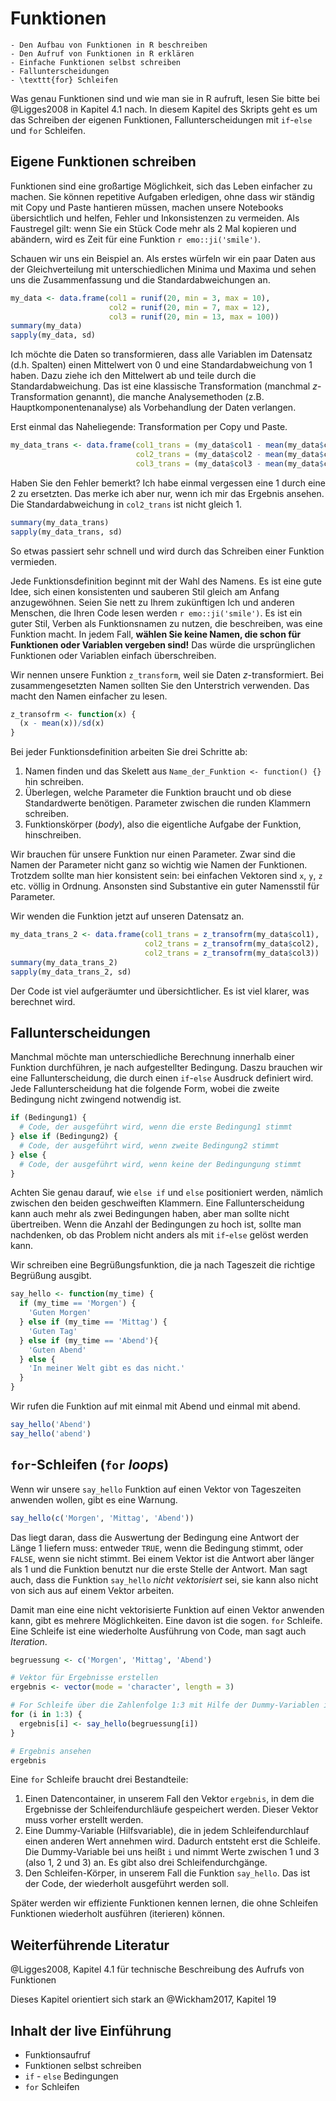 # Funktionen {#funktionen}

```block
- Den Aufbau von Funktionen in R beschreiben
- Den Aufruf von Funktionen in R erklären
- Einfache Funktionen selbst schreiben
- Fallunterscheidungen
- \texttt{for} Schleifen
```

Was genau Funktionen sind und wie man sie in R aufruft, lesen Sie bitte bei @Ligges2008 in Kapitel 4.1 nach. In diesem Kapitel des Skripts geht es um das Schreiben der eigenen Funktionen, Fallunterscheidungen mit `if`-`else` und `for` Schleifen.

## Eigene Funktionen schreiben
Funktionen sind eine großartige Möglichkeit, sich das Leben einfacher zu machen. Sie können repetitive Aufgaben erledigen, ohne dass wir ständig mit Copy und Paste hantieren müssen, machen unsere Notebooks übersichtlich und helfen, Fehler und Inkonsistenzen zu vermeiden. Als Faustregel gilt: wenn Sie ein Stück Code mehr als 2 Mal kopieren und abändern, wird es Zeit für eine Funktion `r emo::ji('smile')`.


Schauen wir uns ein Beispiel an. Als erstes würfeln wir ein paar Daten aus der Gleichverteilung mit unterschiedlichen Minima und Maxima und sehen uns die Zusammenfassung und die Standardabweichungen an.

```r
my_data <- data.frame(col1 = runif(20, min = 3, max = 10),
                      col2 = runif(20, min = 7, max = 12),
                      col3 = runif(20, min = 13, max = 100))
summary(my_data)
sapply(my_data, sd)
```

Ich möchte die Daten so transformieren, dass alle Variablen im Datensatz (d.h. Spalten) einen Mittelwert von 0 und eine Standardabweichung von 1 haben. Dazu ziehe ich den Mittelwert ab und teile durch die Standardabweichung. Das ist eine klassische Transformation (manchmal $z$-Transformation genannt), die manche Analysemethoden (z.B. Hauptkomponentenanalyse) als Vorbehandlung der Daten verlangen.

Erst einmal das Naheliegende: Transformation per Copy und Paste.

```r
my_data_trans <- data.frame(col1_trans = (my_data$col1 - mean(my_data$col1))/sd(my_data$col1),
                            col2_trans = (my_data$col2 - mean(my_data$col2))/sd(my_data$col1),
                            col3_trans = (my_data$col3 - mean(my_data$col3))/sd(my_data$col3))
```

Haben Sie den Fehler bemerkt? Ich habe einmal vergessen eine 1 durch eine 2 zu ersetzten. Das merke ich aber nur, wenn ich mir das Ergebnis ansehen. Die Standardabweichung in `col2_trans` ist nicht gleich 1.

```r
summary(my_data_trans)
sapply(my_data_trans, sd)
```

So etwas passiert sehr schnell und wird durch das Schreiben einer Funktion vermieden. 

Jede Funktionsdefinition beginnt mit der Wahl des Namens. Es ist eine gute Idee, sich einen konsistenten und sauberen Stil gleich am Anfang anzugewöhnen. Seien Sie nett zu Ihrem zukünftigen Ich und anderen Menschen, die Ihren Code lesen werden `r emo::ji('smile')`. Es ist ein guter Stil, Verben als Funktionsnamen zu nutzen, die beschreiben, was eine Funktion macht. In jedem Fall, **wählen Sie keine Namen, die schon für Funktionen oder Variablen vergeben sind!** Das würde die ursprünglichen Funktionen oder Variablen einfach überschreiben.

Wir nennen unsere Funktion `z_transform`, weil sie Daten $z$-transformiert. Bei zusammengesetzten Namen sollten Sie den Unterstrich verwenden. Das macht den Namen einfacher zu lesen.

```r
z_transofrm <- function(x) {
  (x - mean(x))/sd(x)
}
```

Bei jeder Funktionsdefinition arbeiten Sie drei Schritte ab:

1. Namen finden und das Skelett aus `Name_der_Funktion <- function() {}` hin schreiben.
2. Überlegen, welche Parameter die Funktion braucht und ob diese Standardwerte benötigen. Parameter zwischen die runden Klammern schreiben.
3. Funktionskörper (*body*), also die eigentliche Aufgabe der Funktion, hinschreiben.

Wir brauchen für unsere Funktion nur einen Parameter. Zwar sind die Namen der Parameter nicht ganz so wichtig wie Namen der Funktionen. Trotzdem sollte man hier konsistent sein: bei einfachen Vektoren sind `x`, `y`, `z` etc. völlig in Ordnung. Ansonsten sind Substantive ein guter Namensstil für Parameter.

Wir wenden die Funktion jetzt auf unseren Datensatz an.

```r
my_data_trans_2 <- data.frame(col1_trans = z_transofrm(my_data$col1),
                              col2_trans = z_transofrm(my_data$col2),
                              col2_trans = z_transofrm(my_data$col3))
summary(my_data_trans_2)
sapply(my_data_trans_2, sd)
```

Der Code ist viel aufgeräumter und übersichtlicher. Es ist viel klarer, was berechnet wird.

## Fallunterscheidungen

Manchmal möchte man unterschiedliche Berechnung innerhalb einer Funktion durchführen, je nach aufgestellter Bedingung. Daszu brauchen wir eine Fallunterscheidung, die durch einen `if`-`else` Ausdruck definiert wird. Jede Fallunterscheidung hat die folgende Form, wobei die zweite Bedingung nicht zwingend notwendig ist.

```r
if (Bedingung1) {
  # Code, der ausgeführt wird, wenn die erste Bedingung1 stimmt
} else if (Bedingung2) {
  # Code, der ausgeführt wird, wenn zweite Bedingung2 stimmt
} else {
  # Code, der ausgeführt wird, wenn keine der Bedingungung stimmt
}
```

Achten Sie genau darauf, wie `else if` und `else` positioniert werden, nämlich zwischen den beiden geschweiften Klammern.  Eine Fallunterscheidung kann auch mehr als zwei Bedingungen haben, aber man sollte nicht übertreiben. Wenn die Anzahl der Bedingungen zu hoch ist, sollte man nachdenken, ob das Problem nicht anders als mit `if`-`else` gelöst werden kann.

Wir schreiben eine Begrüßungsfunktion, die ja nach Tageszeit die richtige Begrüßung ausgibt.

```r
say_hello <- function(my_time) {
  if (my_time == 'Morgen') {
    'Guten Morgen'
  } else if (my_time == 'Mittag') {
    'Guten Tag'
  } else if (my_time == 'Abend'){
    'Guten Abend'
  } else {
    'In meiner Welt gibt es das nicht.'
  }
}
```

Wir rufen die Funktion auf mit einmal mit Abend und einmal mit abend.

```r
say_hello('Abend')
say_hello('abend')
```


## `for`-Schleifen (`for` *loops*)

Wenn wir unsere `say_hello` Funktion auf einen Vektor von Tageszeiten anwenden wollen, gibt es eine Warnung. 

```r
say_hello(c('Morgen', 'Mittag', 'Abend'))
```


Das liegt daran, dass die Auswertung der Bedingung eine Antwort der Länge 1 liefern muss: entweder `TRUE`, wenn die Bedingung stimmt, oder `FALSE`, wenn sie nicht stimmt. Bei einem Vektor ist die Antwort aber länger als 1 und die Funktion benutzt nur die erste Stelle der Antwort. Man sagt auch, dass die Funktion `say_hello` *nicht vektorisiert* sei, sie kann also nicht von sich aus auf einem Vektor arbeiten.

Damit man eine eine nicht vektorisierte Funktion auf einen Vektor anwenden kann, gibt es mehrere Möglichkeiten. Eine davon ist die sogen. `for` Schleife. Eine Schleife ist eine wiederholte Ausführung von Code, man sagt auch *Iteration*.

```r
begruessung <- c('Morgen', 'Mittag', 'Abend')

# Vektor für Ergebnisse erstellen
ergebnis <- vector(mode = 'character', length = 3)

# For Schleife über die Zahlenfolge 1:3 mit Hilfe der Dummy-Variablen i
for (i in 1:3) {
  ergebnis[i] <- say_hello(begruessung[i])
}

# Ergebnis ansehen
ergebnis
```


Eine `for` Schleife braucht drei Bestandteile:

1. Einen Datencontainer, in unserem Fall den Vektor `ergebnis`, in dem die Ergebnisse der Schleifendurchläufe gespeichert werden. Dieser Vektor muss vorher erstellt werden.
2. Eine Dummy-Variable (Hilfsvariable), die in jedem Schleifendurchlauf einen anderen Wert annehmen wird. Dadurch entsteht erst die Schleife. Die Dummy-Variable bei uns heißt `i` und nimmt Werte zwischen 1 und 3 (also 1, 2 und 3) an. Es gibt also drei Schleifendurchgänge.
3. Den Schleifen-Körper, in unserem Fall die Funktion `say_hello`. Das ist der Code, der wiederholt ausgeführt werden soll.

Später werden wir effiziente Funktionen kennen lernen, die ohne Schleifen Funktionen wiederholt ausführen (iterieren) können.

## Weiterführende Literatur

@Ligges2008, Kapitel 4.1 für technische Beschreibung des Aufrufs von Funktionen

Dieses Kapitel orientiert sich stark an @Wickham2017, Kapitel 19

## Inhalt der live Einführung

- Funktionsaufruf
- Funktionen selbst schreiben
- `if` - `else` Bedingungen
- `for` Schleifen